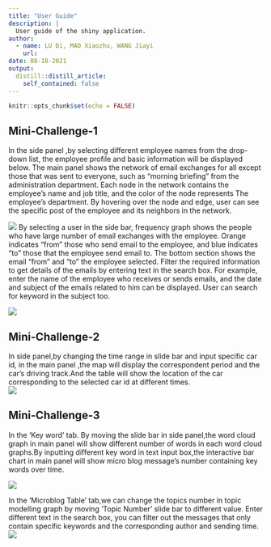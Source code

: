 ```yaml
---
title: "User Guide"
description: |
  User guide of the shiny application. 
author:
  - name: LU Di, MAO Xiaozhu, WANG Jiayi
    url: 
date: 08-18-2021
output:
  distill::distill_article:
    self_contained: false
---
```



```r
knitr::opts_chunk$set(echo = FALSE)
```

## Mini-Challenge-1  
In the side panel ,by selecting different employee names from the drop-down list, the employee profile and basic information will be displayed  below. The main panel shows the network of email exchanges for all except those that was sent to everyone, such as "morning briefing" from the administration department. Each node in the network contains the employee’s name and job title, and the color of the node represents The employee's department. By hovering over the node and edge, user can see the specific post of the employee and its neighbors in the network.

![](image/1.png)
By selecting a user in the side bar, frequency graph shows the people who have large number of email exchanges with the employee. Orange indicates "from" those who send email to the employee, and blue indicates "to" those that the employee send email to. The bottom section shows the email "from" and "to" the employee selected. Filter the required information to get details of the emails by entering text in the search box. For example, enter the name of the employee who receives or sends emails, and the date and subject of the emails related to him can be displayed. User can search for keyword in the subject too. 


![](image/2.png)  



## Mini-Challenge-2  
In side panel,by changing the time range in slide bar and input specific car id, in the main panel ,the map will display  the correspondent  period and the car's driving track.And the table will show the location of the car corresponding to the selected car id at different times.  
![](image/4.png)  


## Mini-Challenge-3  
In the 'Key word' tab. By moving the slide bar in side panel,the word cloud graph in main panel will show different number of words in each word cloud graphs.By inputting different key word in text input box,the interactive bar chart in main panel will show micro blog message's number containing key words over time.  

![](image/5.png)  


In the 'Microblog Table' tab,we can change the topics number in topic modelling graph by moving 'Topic Number' slide bar to different value. 
Enter different text in the search box, you can filter out the messages that only contain specific keywords and the corresponding author and sending time.
![](image/6.png)  

